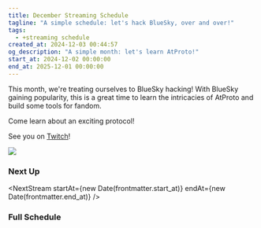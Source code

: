 ```yaml
---
title: December Streaming Schedule
tagline: "A simple schedule: let's hack BlueSky, over and over!"
tags:
  - +streaming schedule
created_at: 2024-12-03 00:44:57
og_description: "A simple month: let's learn AtProto!"
start_at: 2024-12-02 00:00:00
end_at: 2025-12-01 00:00:00
---
```



This month, we're treating ourselves to BlueSky hacking! With BlueSky gaining popularity,
this is a great time to learn the intricacies of AtProto and build some tools for fandom.

Come learn about an exciting protocol!

See you on <a href="https://twitch.tv/essentialrandomness">Twitch</a>!

<img src={Schedule.src} />

### Next Up

<NextStream
  startAt={new Date(frontmatter.start_at)}
  endAt={new Date(frontmatter.end_at)}
/>

### Full Schedule

<TimeToggle />
<StreamingSchedule
  startAt={new Date(frontmatter.start_at)}
  endAt={new Date(frontmatter.end_at)}
/>

<style>{`
    .toc, #table-of-contents {
      display:none;
    }
    img {
      padding: 0!important;
    }
`}</style>

